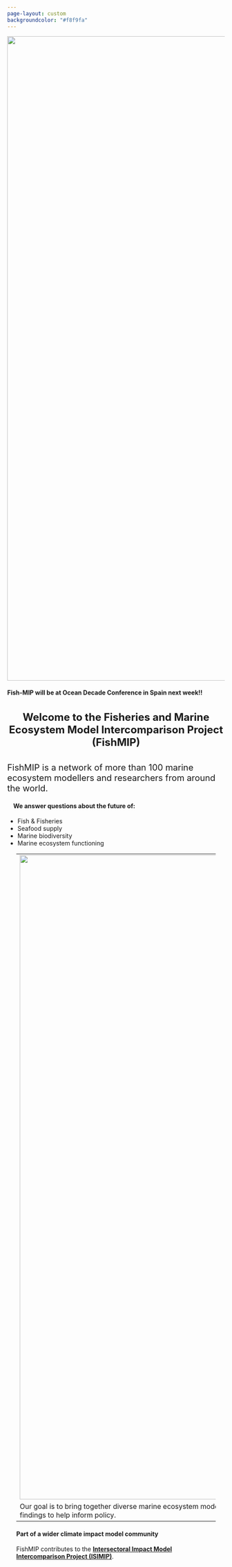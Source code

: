 ```yaml
---
page-layout: custom
backgroundcolor: "#f8f9fa"
---
```


![](images/fush!.jpeg.jpg){.column-screen style="padding: 0em;margin: 0 em" fig-align="center" width="1489"}

#### Fish-MIP will be at Ocean Decade Conference in Spain next week!!

<div>

#### **Welcome to the Fisheries and Marine Ecosystem Model Intercomparison Project (FishMIP)** {style="text-align: center; font-size:1.5rem"}

::: {style="font-size: 1.25rem"}
FishMIP is a network of more than 100 marine ecosystem modellers and researchers from around the world.
:::

<div>

#### We answer questions about the future of: {style="margin-left: 1em"}

-   Fish & Fisheries
-   Seafood supply
-   Marine biodiversity
-   Marine ecosystem functioning

</div>

::: {style="margin-left: 1.5em; margin-right: 1.5em"}
|                                                                                                                                                                                                                                |
|------------------------------------------------------------------------|
| ![](nemow.jpg){.column-page fig-align="center" style="padding: 0em" width="1489"}                                                                                                                                              |
| Our goal is to bring together diverse marine ecosystem models to help better understand and project the long-term impacts of climate change on fisheries and marine ecosystems, and to use our findings to help inform policy. |

#### Part of a wider climate impact model community

FishMIP contributes to the [**Intersectoral Impact Model Intercomparison Project (ISIMIP)**](https://www.isimip.org/){.email-link}.
:::

</div>
